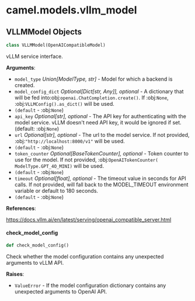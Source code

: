 <a id="camel.models.vllm_model"></a>

# camel.models.vllm\_model

<a id="camel.models.vllm_model.VLLMModel"></a>

## VLLMModel Objects

```python
class VLLMModel(OpenAICompatibleModel)
```

vLLM service interface.

**Arguments**:

- `model_type` _Union[ModelType, str]_ - Model for which a backend is
  created.
- `model_config_dict` _Optional[Dict[str, Any]], optional_ - A dictionary
  that will be fed into:obj:`openai.ChatCompletion.create()`. If
  :obj:`None`, :obj:`VLLMConfig().as_dict()` will be used.
- `(default` - :obj:`None`)
- `api_key` _Optional[str], optional_ - The API key for authenticating with
  the model service. vLLM doesn't need API key, it would be ignored
  if set. (default: :obj:`None`)
- `url` _Optional[str], optional_ - The url to the model service. If not
  provided, :obj:`"http://localhost:8000/v1"` will be used.
- `(default` - :obj:`None`)
- `token_counter` _Optional[BaseTokenCounter], optional_ - Token counter to
  use for the model. If not provided, :obj:`OpenAITokenCounter(
  ModelType.GPT_4O_MINI)` will be used.
- `(default` - :obj:`None`)
- `timeout` _Optional[float], optional_ - The timeout value in seconds for
  API calls. If not provided, will fall back to the MODEL_TIMEOUT
  environment variable or default to 180 seconds.
- `(default` - :obj:`None`)
  

**References**:

  https://docs.vllm.ai/en/latest/serving/openai_compatible_server.html

<a id="camel.models.vllm_model.VLLMModel.check_model_config"></a>

#### check\_model\_config

```python
def check_model_config()
```

Check whether the model configuration contains any
unexpected arguments to vLLM API.

**Raises**:

- `ValueError` - If the model configuration dictionary contains any
  unexpected arguments to OpenAI API.

